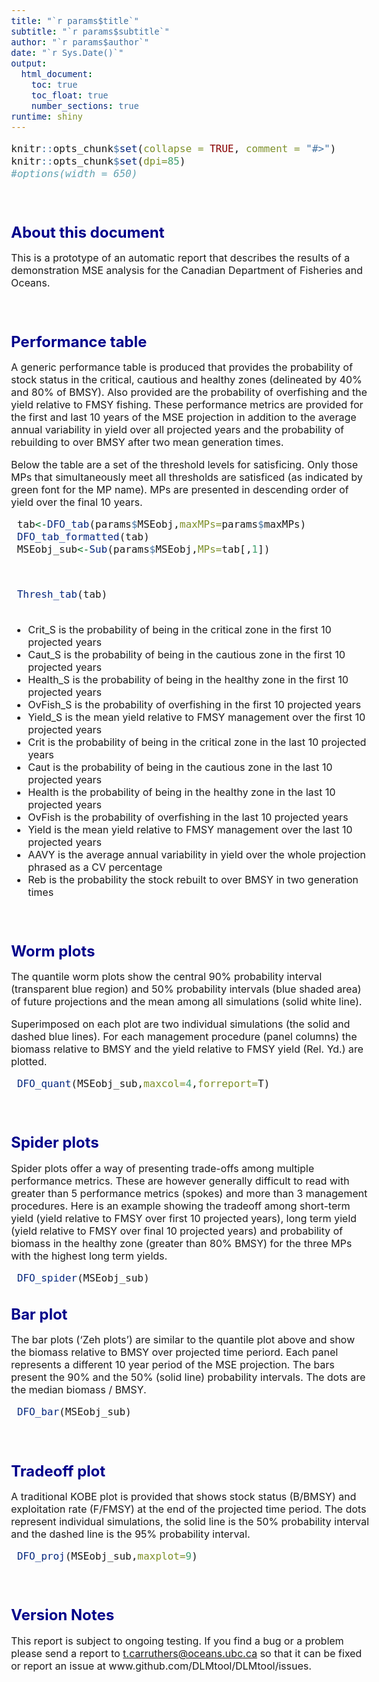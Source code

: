 ```yaml
---
title: "`r params$title`"
subtitle: "`r params$subtitle`"
author: "`r params$author`"
date: "`r Sys.Date()`"
output: 
  html_document:
    toc: true
    toc_float: true
    number_sections: true    
runtime: shiny   
---
```



<style type="text/css">

body{ /* Normal  */
   font-size: 16px;
}
td {  /* Table  */
   font-size: 16px;
}
title { /* title */
 font-size: 26px;
}
h1 { /* Header 1 */
 font-size: 24px;
 color: DarkBlue;
}
h2 { /* Header 2 */
 font-size: 21px;
 color: DarkBlue;
}
h3 { /* Header 3 */
 font-size: 19px;
 color: DarkBlue;
}
code.r{ /* Code block */
  font-size: 16px;
}
pre { /* Code block */
  font-size: 16px
}
</style>




```r
knitr::opts_chunk$set(collapse = TRUE, comment = "#>")
knitr::opts_chunk$set(dpi=85)
#options(width = 650)
```

<br>


# About this document

This is a prototype of an automatic report that describes the results of a demonstration MSE analysis for the Canadian Department of Fisheries and Oceans. 

<br>


# Performance table

A generic performance table is produced that provides the probability of stock status in the critical, cautious and healthy zones (delineated by 40% and 80% of BMSY). Also provided are the probability of overfishing and the yield relative to FMSY fishing. These performance metrics are provided for the first and last 10 years of the MSE projection in addition to the average annual variability in yield over all projected years and the probability of rebuilding to over BMSY after two mean generation times. 

Below the table are a set of the threshold levels for satisficing. Only those MPs that simultaneously meet all thresholds are satisficed (as indicated by green font for the MP name). MPs are presented in descending order of yield over the final 10 years. 


```r
 tab<-DFO_tab(params$MSEobj,maxMPs=params$maxMPs)
 DFO_tab_formatted(tab)
 MSEobj_sub<-Sub(params$MSEobj,MPs=tab[,1])

```

<br>
```r
 Thresh_tab(tab)
 
```

* Crit_S is the probability of being in the critical zone in the first 10 projected years
* Caut_S is the probability of being in the cautious zone in the first 10 projected years
* Health_S is the probability of being in the healthy zone in the first 10 projected years
* OvFish_S is the probability of overfishing in the first 10 projected years
* Yield_S is the mean yield relative to FMSY management over the first 10 projected years
* Crit is the probability of being in the critical zone in the last 10 projected years
* Caut is the probability of being in the cautious zone in the last 10 projected years
* Health is the probability of being in the healthy zone in the last 10 projected years
* OvFish is the probability of overfishing in the last 10 projected years
* Yield is the mean yield relative to FMSY management over the last 10 projected years
* AAVY is the average annual variability in yield over the whole projection phrased as a CV percentage
* Reb is the probability the stock rebuilt to over BMSY in two generation times

<br>

# Worm plots

The quantile worm plots show the central 90% probability interval (transparent blue region) and 50% probability intervals (blue shaded area) of future projections and the mean among all simulations (solid white line). 

Superimposed on each plot are two individual simulations (the solid and dashed blue lines). For each management procedure (panel columns) the biomass relative to BMSY and the yield relative to FMSY yield (Rel. Yd.) are plotted. 

```r

 DFO_quant(MSEobj_sub,maxcol=4,forreport=T)

```

<br>



# Spider plots

Spider plots offer a way of presenting trade-offs among multiple performance metrics. These are however generally difficult to read with greater than 5 performance metrics (spokes) and more than 3 management procedures. Here is an example showing the tradeoff among short-term yield (yield relative to FMSY over first 10 projected years), long term yield (yield relative to FMSY over final 10 projected years) and probability of biomass in the healthy zone (greater than 80% BMSY) for the three MPs with the highest long term yields. 

```r
 DFO_spider(MSEobj_sub)

```


# Bar plot 

The bar plots ('Zeh plots') are similar to the quantile plot above and show the biomass relative to BMSY over projected time periord. Each panel represents a different 10 year period of the MSE projection. The bars present the 90% and the 50% (solid line) probability intervals. The dots are the median biomass / BMSY. 

```r
 DFO_bar(MSEobj_sub)

```

<br>


# Tradeoff plot

A traditional KOBE plot is provided that shows stock status (B/BMSY) and exploitation rate (F/FMSY) at the end of the projected time period. The dots represent individual simulations, the solid line is the 50% probability interval and the dashed line is the 95% probability interval. 


```r
 DFO_proj(MSEobj_sub,maxplot=9)

```


<br>


# Version Notes

This report is subject to ongoing testing. If you find a bug or a problem please send a report to <t.carruthers@oceans.ubc.ca> so that it can be fixed or report an issue at www.github.com/DLMtool/DLMtool/issues.  

